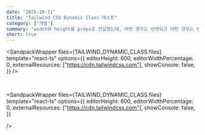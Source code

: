 ```yaml
---
date: "2025-10-11"
title: "Tailwind CSS Dynamic Class 테스트"
category: ["개발"]
summary: "width와 height를 props로 전달했는데, 어떤 경우는 반영되고 어떤 경우는 반영되지 않는다?"
short: true
---
```



<SandpackWrapper
  files={TAILWIND_DYNAMIC_CLASS.files}
  template="react-ts"
  options={{
    editorHeight: 600,
    editorWidthPercentage: 0,
    externalResources: ["https://cdn.tailwindcss.com"],
    showConsole: false,
  }}
/>

<br />

<SandpackWrapper
  files={TAILWIND_DYNAMIC_CLASS.files}
  template="react-ts"
  options={{
    editorHeight: 600,
    editorWidthPercentage: 0,
    externalResources: ["https://cdn.tailwindcss.com"],
    showConsole: false,
  }}

/>
